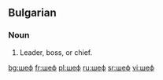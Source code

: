 ==Bulgarian==

===Noun===
{{bg-noun|pl=шефове}}

# Leader, boss, or chief.

[[bg:шеф]]
[[fr:шеф]]
[[pl:шеф]]
[[ru:шеф]]
[[sr:шеф]]
[[vi:шеф]]